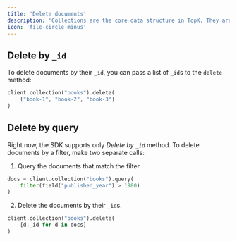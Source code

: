 ```yaml
---
title: 'Delete documents'
description: 'Collections are the core data structure in TopK. They are used to store and query documents.'
icon: 'file-circle-minus'
---
```



## Delete by `_id`

To delete documents by their `_id`, you can pass a list of `_id`s to the `delete` method:

```python
client.collection("books").delete(
    ["book-1", "book-2", "book-3"]
)
```

## Delete by query

Right now, the SDK supports only _Delete by `_id`_ method. To delete documents by a filter, make two separate calls:

1. Query the documents that match the filter.

```python
docs = client.collection("books").query(
    filter(field("published_year") > 1980)
)
```

2. Delete the documents by their `_id`s.

```python
client.collection("books").delete(
    [d._id for d in docs]
)
```
